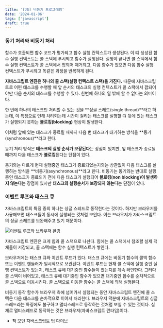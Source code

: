 ```yaml
---
title: '[JS] 비동기 프로그래밍'
date: '2024-01-06'
tags: ['javascript']
draft: true
---
```


### 동기 처리와 비동기 처리

함수가 호출되면 함수 코드가 평가되고 함수 실행 컨텍스트가 생성된다. 이 떄 생성된 함수 실행 컨텍스트는 콜 스택에 푸시되고 함수가 실행된다. 실행이 끝나면 콜 스택에서 함수 실행 컨텍스트가 콜 스택에서 팝되어 제거되고, 다음 함수가 있으면 다음 함수 실행 컨텍스트가 푸시되고 똑같은 과정을 반복하게 된다.

**자바스크립트 엔진은 하나의 콜 스택(실행 컨텍스트 스택)을 가진다.** 때문에 자바스크립트로 어떤 태스크를 수행할 때 앞 순서의 태스크의 실행 컨텍스트가 콜 스택에서 팝되어야만 다음 순서의 태스크를 수행할 수 있다. 한번에 하나의 일 밖에 할 수 없다는 의미이다.

한 번에 하나의 태스크만 처리할 수 있는 것을 **싱글 스레드(single thread)**라고 하는데, 이 특징으로 인해 처리되는데 시간이 걸리는 태스크를 실행할 떄 뒷에 있는 태스크가 실행되지 못하는 **블로킹(blocking)** 현상이 발생한다.

이처럼 앞에 있는 태스크가 종료될 때까지 다음 번 태스크가 대기하는 방식을 **동기(synchronous)**라고 한다.

동기 처리 방식은 **태스크의 실행 순서가 보장된다**는 장점이 있지만, 앞 태스크가 종료될 때까지 다음 태스크가 **블로킹**된다는 단점이 있다.

동기와는 다르게 현재 실행중인 태스크가 종료되었는지와는 상관없이 다음 태스크를 실행하는 방식을 **비동기(asynchronous)**라고 한다.
비동기는 동기와는 반대로 실행중인 태스크가 종료되기 전에 다음 태스크가 실행되어 **블로킹(non blocking)이 발생하지 않는다**는 장점이 있지만 **태스크의 실행순서가 보장되지 않는다**는 단점이 있다.

### 이벤트 루프와 태스크 큐

자바스크립트의 특징 중의 하나는 싱글 스레드로 동작한다는 것이다. 하지만 브라우저를 사용해보면 태스크들이 동시에 실행되는 것처럼 보인다. 이는 브라우저가 자바스크립트의 싱글 스레드를 보완해주고 있기 때문이다.

![이벤트 루프와 브라우저 환경](https://poiemaweb.com/img/event-loop.png)

자바스크립트 엔진은 크게 힙과 콜 스택으로 나뉜다. 힘에는 콜 스택에서 참조할 실제 객체들이 저장되고, 콜 스택에는 함수 실행 컨텍스트가 쌓인다.

브라우저에는 태스크 큐와 이벤트 루프가 있다. 태스크 큐에는 비동기 함수의 콜백 함수 또는 이벤트 핸들러가 일시적으로 보관된다. 이벤트 루프는 현재 콜 스택에 실행 중인 실행 컨텍스트가 있는지, 태스크 큐에 대기중인 함수들이 있는지를 계속 확인한다.
그러다 콜 스택이 비어있고, 태스크 큐에 대기중인 함수가 있으면 대기중인 함수를 순차적으로 콜 스택으로 이동시킨다. 콜 스택으로 이동한 함수는 콜 스택에 의해 실행된다.

비동기 동작 함수가 브라우저 측에 넘어가서 실행되는 동안 자바스크립트 엔진에 콜 스택은 다음 태스크를 순차적으로 이어서 처리한다. 브라우저 덕분에 자바스크립트의 싱글 스레드라는 특징에도 불구하고 멀티스레드로 동작하는 것처럼 보일 수 있는 것이다. 실제로 멀티스레드로 동작하는 것은 브라우저(자바스크립트 런타임)이다.

- 책 모던 자바스크립트 딥 다이브